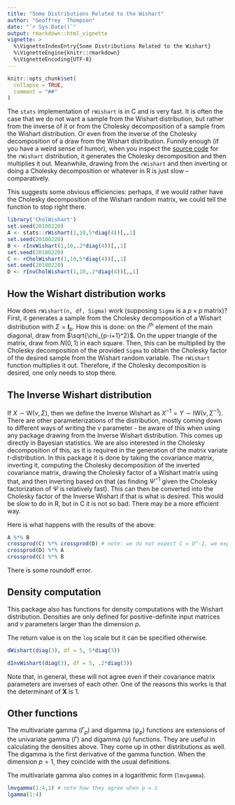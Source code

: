 ```yaml
---
title: "Some Distributions Related to the Wishart"
author: "Geoffrey  Thompson"
date: "`r Sys.Date()`"
output: rmarkdown::html_vignette
vignette: >
  %\VignetteIndexEntry{Some Distributions Related to the Wishart}
  %\VignetteEngine{knitr::rmarkdown}
  %\VignetteEncoding{UTF-8}
---
```


```r
knitr::opts_chunk$set(
  collapse = TRUE,
  comment = "##"
)
```
The `stats` implementation of `rWishart` is in C and is very fast. It is often the case that we do not want a sample from the Wishart distribution, but rather from the inverse of it or from the Cholesky decomposition of a sample from the Wishart distribution. Or even from the inverse of the Cholesky decomposition of a draw from the Wishart distribution. Funnily enough (if you have a weird sense of humor), when you inspect the [source code](https://github.com/SurajGupta/r-source/blob/master/src/library/stats/src/rWishart.c) for the `rWishart` distribution, it generates the Cholesky decomposition and then multiplies it out. Meanwhile, drawing from the `rWishart` and then inverting or doing a Cholesky decomposition or whatever in R is just slow -- comparatively.

This suggests some obvious efficiencies: perhaps, if we would rather have the Cholesky decomposition of the Wishart random matrix, we could tell the function to stop right there.

```r
library('CholWishart')
set.seed(20180220)
A <- stats::rWishart(1,10,5*diag(4))[,,1]
set.seed(20180220)
B <- rInvWishart(1,10,.2*diag(4))[,,1]
set.seed(20180220)
C <- rCholWishart(1,10,5*diag(4))[,,1]
set.seed(20180220)
D <- rInvCholWishart(1,10,.2*diag(4))[,,1]
```

## How the Wishart distribution works

How does `rWishart(n, df, Sigma)` work (supposing `Sigma` is a $p \times p$ matrix)? First, it generates a sample from the Cholesky decomposition of a Wishart distribution with $\Sigma = \mathbf{I}_p$. How this is done: on the $i^{th}$ element of the main diagonal, draw from $\sqrt{\chi_{p-i+1}^2}$. On the upper triangle of the matrix, draw from $N(0,1)$ in each square. Then, this can be multiplied by the Cholesky decomposition of the provided `Sigma` to obtain the Cholesky factor of the desired sample from the Wishart random variable. The `rWishart` function multiplies it out. Therefore, if the Cholesky decomposition is desired, one only needs to stop there.

## The Inverse Wishart distribution

If $X \sim \textrm{W}(\nu,\Sigma)$, then we define the Inverse Wishart as $X^{-1}  = Y \sim \textrm{IW}(\nu , \Sigma^{-1})$. There are other parameterizations of the distribution, mostly coming down to different ways of writing the $\nu$ parameter - be aware of this when using any package drawing from the Inverse Wishart distribution. This comes up directly in Bayesian statistics. We are also interested in the Cholesky decomposition of this, as it is required in the generation of the matrix variate $t$-distribution. In this package it is done by taking the covariance matrix, inverting it, computing the Cholesky decomposition of the inverted covariance matrix, drawing the Cholesky factor of a Wishart matrix using that, and then inverting based on that (as finding $\Psi^{-1}$ given the Cholesky factorization of $\Psi$ is relatively fast). This can then be converted into the Cholesky factor of the Inverse Wishart if that is what is desired. This would be slow to do in R, but in C it is not so bad. There may be a more efficient way.

Here is what happens with the results of the above:

```r
A %*% B 
crossprod(C) %*% crossprod(D) # note: we do not expect C = D^-1, we expect this! 
crossprod(D) %*% A
crossprod(C) %*% B
```

There is some roundoff error.

## Density computation

This package also has functions for density computations with the Wishart distribution. Densities are only defined for positive-definite input matrices and $\nu$ parameters larger than the dimension $p$.

The return value is on the `log` scale but it can be specified otherwise.

```r
dWishart(diag(3), df = 5, 5*diag(3))

dInvWishart(diag(3), df = 5, .2*diag(3))
```

Note that, in general, these will not agree even if their covariance matrix parameters are inverses of each other. One of the reasons this works is that the determinant of $\mathbf{X}$ is $1$.

## Other functions

The multivariate gamma ($\Gamma_p$) and digamma ($\psi_p$) functions are extensions of the univariate gamma ($\Gamma$) and digamma ($\psi$) functions. They are useful in calculating the densities above. They come up in other distributions as well. The digamma is the first derivative of the gamma function. When the dimension $p = 1$, they coincide with the usual definitions.

The multivariate gamma also comes in a logarithmic form (`lmvgamma`).

```r
lmvgamma(1:4,1) # note how they agree when p = 1
lgamma(1:4)
```
